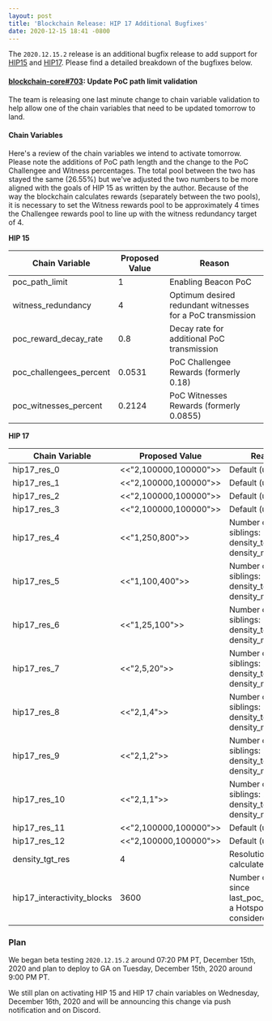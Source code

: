 ```yaml
---
layout: post
title: 'Blockchain Release: HIP 17 Additional Bugfixes'
date: 2020-12-15 18:41 -0800
---
```


The `2020.12.15.2` release is an additional bugfix release to add support for
[HIP15](https://github.com/helium/HIP/blob/master/0015-beaconing-rewards.md) and
[HIP17](https://github.com/helium/HIP/blob/master/0017-hex-density-based-transmit-reward-scaling.md).
Please find a detailed breakdown of the bugfixes below.

<!--truncate-->

#### [blockchain-core#703](https://github.com/helium/blockchain-core/pull/703): Update PoC path limit validation

The team is releasing one last minute change to chain variable validation to help allow one of the
chain variables that need to be updated tomorrow to land.

#### Chain Variables

Here's a review of the chain variables we intend to activate tomorrow. Please note the additions of
PoC path length and the change to the PoC Challengee and Witness percentages. The total pool between
the two has stayed the same (26.55%) but we've adjusted the two numbers to be more aligned with the
goals of HIP 15 as written by the author. Because of the way the blockchain calculates rewards
(separately between the two pools), it is necessary to set the Witness rewards pool to be
approximately 4 times the Challengee rewards pool to line up with the witness redundancy target
of 4.

**HIP 15**

| Chain Variable          | Proposed Value | Reason                                                     |
| ----------------------- | -------------- | ---------------------------------------------------------- |
| poc_path_limit          | 1              | Enabling Beacon PoC                                        |
| witness_redundancy      | 4              | Optimum desired redundant witnesses for a PoC transmission |
| poc_reward_decay_rate   | 0.8            | Decay rate for additional PoC transmission                 |
| poc_challengees_percent | 0.0531         | PoC Challengee Rewards (formerly 0.18)                     |
| poc_witnesses_percent   | 0.2124         | PoC Witnesses Rewards (formerly 0.0855)                    |

**HIP 17**

| Chain Variable             | Proposed Value        | Reason                                                                   |
| -------------------------- | --------------------- | ------------------------------------------------------------------------ |
| hip17_res_0                | <<"2,100000,100000">> | Default (unused)                                                         |
| hip17_res_1                | <<"2,100000,100000">> | Default (unused)                                                         |
| hip17_res_2                | <<"2,100000,100000">> | Default (unused)                                                         |
| hip17_res_3                | <<"2,100000,100000">> | Default (unused)                                                         |
| hip17_res_4                | <<"1,250,800">>       | Number of siblings: 1, density_tgt: 250, density_max: 800                |
| hip17_res_5                | <<"1,100,400">>       | Number of siblings: 1, density_tgt: 100, density_max: 400                |
| hip17_res_6                | <<"1,25,100">>        | Number of siblings: 1, density_tgt: 25, density_max: 100                 |
| hip17_res_7                | <<"2,5,20">>          | Number of siblings: 2, density_tgt: 5, density_max: 20                   |
| hip17_res_8                | <<"2,1,4">>           | Number of siblings: 2, density_tgt: 1, density_max: 4                    |
| hip17_res_9                | <<"2,1,2">>           | Number of siblings: 2, density_tgt: 1, density_max: 2                    |
| hip17_res_10               | <<"2,1,1">>           | Number of siblings: 2, density_tgt: 1, density_max: 1                    |
| hip17_res_11               | <<"2,100000,100000">> | Default (unused)                                                         |
| hip17_res_12               | <<"2,100000,100000">> | Default (unused)                                                         |
| density_tgt_res            | 4                     | Resolution to calculate density                                          |
| hip17_interactivity_blocks | 3600                  | Number of blocks since last_poc_challenge a Hotspot is considered active |

### Plan

We began beta testing `2020.12.15.2` around 07:20 PM PT, December 15th, 2020 and plan to deploy to
GA on Tuesday, December 15th, 2020 around 9:00 PM PT.

We still plan on activating HIP 15 and HIP 17 chain variables on Wednesday, December 16th, 2020 and
will be announcing this change via push notification and on Discord.
